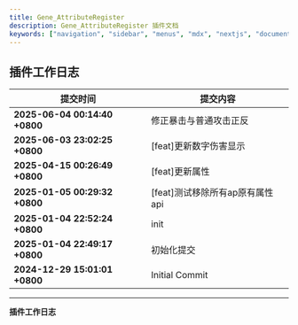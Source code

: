 ```yaml
---
title: Gene_AttributeRegister
description: Gene_AttributeRegister 插件文档
keywords: ["navigation", "sidebar", "menus", "mdx", "nextjs", "documents"]
---
```


## 插件工作日志

| 提交时间                              | 提交内容                                                                          |
|--------------------------------------|---------------------------------------------------------------------------------|
| **2025-06-04 00:14:40 +0800** | 修正暴击与普通攻击正反 |
| **2025-06-03 23:02:25 +0800** | [feat]更新数字伤害显示 |
| **2025-04-15 00:26:49 +0800** | [feat]更新属性 |
| **2025-01-05 00:29:32 +0800** | [feat]测试移除所有ap原有属性api |
| **2025-01-04 22:52:24 +0800** | init |
| **2025-01-04 22:49:17 +0800** | 初始化提交 |
| **2024-12-29 15:01:01 +0800** | Initial Commit |

---
**插件工作日志**





